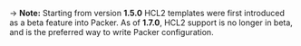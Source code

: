 -> **Note:** Starting from version **1.5.0** HCL2 templates were first introduced as a beta feature into Packer. As of **1.7.0**,
HCL2 support is no longer in beta, and is the preferred way to write Packer
configuration.

